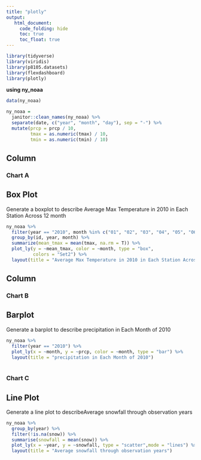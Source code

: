 ```yaml
---
title: "plotly"
output: 
   html_document:
     code_folding: hide 
     toc: true
     toc_float: true
---
```


```r
library(tidyverse)
library(viridis)
library(p8105.datasets)
library(flexdashboard)
library(plotly)
```


**using ny_noaa**



```r
data(ny_noaa)

ny_noaa = 
  janitor::clean_names(ny_noaa) %>% 
  separate(date, c("year", "month", "day"), sep = "-") %>% 
  mutate(prcp = prcp / 10,
         tmax = as.numeric(tmax) / 10,
         tmin = as.numeric(tmin) / 10)
```

Column {data-width=650}
-----------------------------------------------------------------------

### Chart A

## Box Plot

Generate a boxplot to describe Average Max Temperature in 2010 in Each Station Across 12 month


```r
ny_noaa %>% 
  filter(year == "2010", month %in% c("01", "02", "03", "04", "05", "06", "07", "08","09","10","11","12")) %>% 
  group_by(id, year, month) %>% 
  summarize(mean_tmax = mean(tmax, na.rm = T)) %>% 
  plot_ly(y = ~mean_tmax, color = ~month, type = "box",
          colors = "Set2") %>% 
  layout(title = "Average Max Temperature in 2010 in Each Station Across 12 month")
```


Column {data-width=350}
-----------------------------------------------------------------------

### Chart B

## Barplot

Generate a barplot to describe precipitation in Each Month of 2010

```r
ny_noaa %>% 
  filter(year == "2010") %>% 
  plot_ly(x = ~month, y = ~prcp, color = ~month, type = "bar") %>% 
  layout(title = "precipitation in Each Month of 2010") 
 
```


### Chart C

## Line Plot

Generate a line plot to describeAverage snowfall through observation years


```r
ny_noaa %>% 
  group_by(year) %>% 
  filter(!is.na(snow)) %>% 
  summarise(snowfall = mean(snow)) %>% 
  plot_ly(x = ~year, y = ~snowfall, type = "scatter",mode = "lines") %>%
  layout(title = "Average snowfall through observation years")
```



